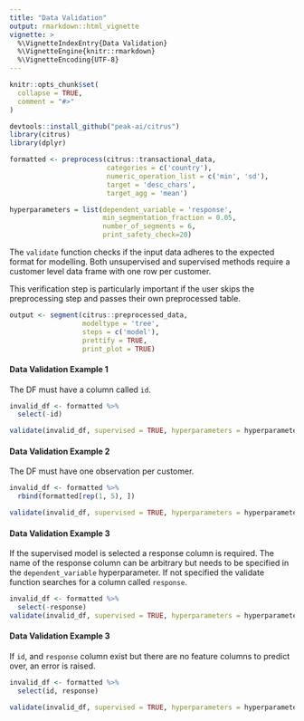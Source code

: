 ```yaml
---
title: "Data Validation"
output: rmarkdown::html_vignette
vignette: >
  %\VignetteIndexEntry{Data Validation}
  %\VignetteEngine{knitr::rmarkdown}
  %\VignetteEncoding{UTF-8}
---
```


```r
knitr::opts_chunk$set(
  collapse = TRUE,
  comment = "#>"
)
```

```r
devtools::install_github("peak-ai/citrus")
library(citrus)
library(dplyr)
```

```r
formatted <- preprocess(citrus::transactional_data,
                        categories = c('country'), 
                        numeric_operation_list = c('min', 'sd'),
                        target = 'desc_chars', 
                        target_agg = 'mean')

hyperparameters = list(dependent_variable = 'response',
                       min_segmentation_fraction = 0.05,
                       number_of_segments = 6,
                       print_safety_check=20)

```

The `validate` function checks if the input data adheres to the expected format for modelling.
Both unsupervised and supervised methods require a customer level data frame with one row per customer.

This verification step is particularly important if the user skips the preprocessing step and passes their own preprocessed table. 

```r
output <- segment(citrus::preprocessed_data, 
                  modeltype = 'tree',
                  steps = c('model'),
                  prettify = TRUE,
                  print_plot = TRUE)
```
#### Data Validation Example 1

The DF must have a column called `id`.

```r
invalid_df <- formatted %>% 
  select(-id)

validate(invalid_df, supervised = TRUE, hyperparameters = hyperparameters)
```

#### Data Validation Example 2

The DF must have one observation per customer.

```r
invalid_df <- formatted %>% 
  rbind(formatted[rep(1, 5), ])

validate(invalid_df, supervised = TRUE, hyperparameters = hyperparameters)
```

#### Data Validation Example 3

If the supervised model is selected a response column is required. 
The name of the response column can be arbitrary but needs to be specified in the `dependent_variable` hyperparameter. If not specified the validate function searches for a column called `response`.

```r
invalid_df <- formatted %>% 
  select(-response)
validate(invalid_df, supervised = TRUE, hyperparameters = hyperparameters)
```

#### Data Validation Example 3

If `id`, and `response` column exist but there are no feature columns to predict over, an error is raised.

```r
invalid_df <- formatted %>% 
  select(id, response)

validate(invalid_df, supervised = TRUE, hyperparameters = hyperparameters)
```

